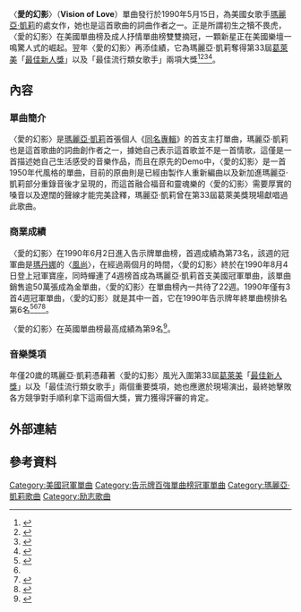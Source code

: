
{{Infobox single
| Name = 愛的幻影<br />Vision of Love
| Cover = 
| Caption = U.S. and Canadian cassette single
| Artist = [[瑪麗亞·凱莉|瑪麗亞·凱莉]]
| from Album = [[Mariah_Carey_(專輯)|瑪麗亞·凱莉]]
| B-side     = "Sent from Up Above" "Prisoner/All in Your Mind/Someday"
| Released = 1990年5月15日
| Recorded = 1988年
| Format = [[CD|CD]], [[錄音帶|錄音帶]], 7" single
| Genre = {{Flat list|
*[[節奏藍調|節奏藍調]]
*[[靈魂音樂|靈魂音樂]]
*[[流行音樂|流行音樂]]}}
| Length = 3:29
| Label = CBS
| Writer =  {{Flat list|
*瑪麗亞·凱莉
*Ben Margulies
 }}
| Producer = {{Flat list|
*Rhett Lawrence
*Narada Michael Walden
 }}
| Misc = 
| This single = "'''Vision of Love'''" <br />(1990年)
| Next single = "[[Love_Takes_Time|Love Takes Time]]" <br />(1990年)
}}
〈'''愛的幻影'''〉（'''Vision of Love'''）單曲發行於1990年5月15日，為美國女歌手[[瑪麗亞·凱莉|瑪麗亞·凱莉]]的處女作，她也是這首歌曲的詞曲作者之一。正是所謂初生之犢不畏虎，〈愛的幻影〉在美國單曲榜及成人抒情單曲榜雙雙摘冠，一顆新星正在美國樂壇一鳴驚人式的崛起。翌年〈愛的幻影〉再添佳績，它為瑪麗亞·凱莉奪得第33屆[[葛萊美|葛萊美]]「[[格莱美奖最佳新人|最佳新人獎]]」以及「最佳流行類女歌手」兩項大獎<ref name="#1">{{Cite web |url=http://www.billboard.com/charts/hot-100/1990-08-04 |title=1990-08-04告示牌單曲榜 |accessdate=2015-04-24 |archive-date=2015-02-04 |archive-url=https://web.archive.org/web/20150204062041/http://www.billboard.com/charts/hot-100/1990-08-04 |dead-url=no }}</ref><ref>{{Cite web |url=http://www.billboard.com/artist/309388/mariah-carey/chart?page=4&f=379 |title=美國告示牌瑪麗亞·凱莉單曲榜成績 |accessdate=2015-04-24 |archive-date=2015-06-01 |archive-url=https://web.archive.org/web/20150601075329/http://www.billboard.com/artist/309388/mariah-carey/chart?page=4&f=379 |dead-url=no }}</ref><ref>{{Cite web |url=http://www.billboard.com/artist/309388/mariah-carey/chart?page=2&f=341 |title=美國告示牌瑪麗亞·凱莉成人抒情榜成績 |accessdate=2015-04-24 |archive-date=2015-12-26 |archive-url=https://web.archive.org/web/20151226160748/http://www.billboard.com/artist/309388/mariah-carey/chart?page=2&f=341 |dead-url=no }}</ref><ref>{{Cite web |url=http://www.grammy.com/nominees/search?artist=Mariah+Carey&field_nominee_work_value=&year=All&genre=All |title=美國葛萊美獎瑪麗亞·凱莉得獎紀錄 |accessdate=2015-04-24 |archive-date=2015-06-19 |archive-url=https://web.archive.org/web/20150619094805/https://www.grammy.com/nominees/search?artist=Mariah+Carey&field_nominee_work_value=&year=All&genre=All |dead-url=no }}</ref>。
==內容==
===單曲簡介===
〈愛的幻影〉是[[瑪麗亞·凱莉|瑪麗亞·凱莉]]首張個人《[[Mariah_Carey_(專輯)|同名專輯]]》的首支主打單曲，瑪麗亞·凱莉也是這首歌曲的詞曲創作者之一，據她自己表示這首歌並不是一首情歌，這僅是一首描述她自己生活感受的音樂作品，而且在原先的Demo中，〈愛的幻影〉是一首1950年代風格的單曲，目前的原曲則是已經由製作人重新編曲以及新加進瑪麗亞·凱莉部分重錄音後才呈現的，而這首融合福音和靈魂樂的〈愛的幻影〉需要厚實的嗓音以及遼闊的聲線才能完美詮釋，瑪麗亞·凱莉曾在第33屆葛萊美獎現場獻唱過此歌曲。
===商業成績===
〈愛的幻影〉在1990年6月2日進入告示牌單曲榜，首週成績為第73名，該週的冠軍曲是[[瑪丹娜|瑪丹娜]]的〈[[Vogue_(歌曲)|風尚]]〉，在經過兩個月的時間，〈愛的幻影〉終於在1990年8月4日登上冠軍寶座，同時蟬連了4週榜首成為瑪麗亞·凱莉首支美國冠軍單曲，該單曲銷售逾50萬張成為金單曲，〈愛的幻影〉在單曲榜內一共待了22週。1990年僅有3首4週冠軍單曲，〈愛的幻影〉就是其中一首，它在1990年告示牌年終單曲榜排名第6名<ref>{{Cite web |url=http://www.billboard.com/charts/hot-100/1990-06-02 |title=1990-06-02告示牌單曲榜 |accessdate=2015-04-27 |archive-date=2015-02-04 |archive-url=https://web.archive.org/web/20150204062036/http://www.billboard.com/charts/hot-100/1990-06-02 |dead-url=no }}</ref><ref name="#1"/><ref>{{Cite web |url=http://www.billboard.com/artist/309388/mariah-carey/chart?page=4&f=379 |title=美國告示牌瑪麗亞·凱莉單曲成績 |accessdate=2015-04-24 |archive-date=2015-06-01 |archive-url=https://web.archive.org/web/20150601075329/http://www.billboard.com/artist/309388/mariah-carey/chart?page=4&f=379 |dead-url=no }}</ref><ref>{{Cite web |url=http://www.billboard.com/articles/news/1045900/chart-beat |title=美國告示牌2008-04-10音樂報導 |accessdate=2015-04-27 |archive-date=2013-07-20 |archive-url=https://web.archive.org/web/20130720071613/http://www.billboard.com/articles/news/1045900/chart-beat |dead-url=no }}</ref>。

〈愛的幻影〉在英國單曲榜最高成績為第9名<ref>{{Cite web |url=http://www.officialcharts.com/artist/25943/MARIAH-CAREY/ |title=英國排行榜瑪麗亞·凱莉單曲成績 |accessdate=2015-04-27 |archive-date=2015-03-19 |archive-url=https://web.archive.org/web/20150319094242/http://www.officialcharts.com/artist/25943/mariah-carey/ |dead-url=no }}</ref>。
===音樂獎項===
年僅20歲的瑪麗亞·凱莉憑藉著〈愛的幻影〉風光入圍第33屆[[葛萊美|葛萊美]]「[[格莱美奖最佳新人|最佳新人獎]]」以及「最佳流行類女歌手」兩個重要獎項，她也應邀於現場演出，最終她擊敗各方競爭對手順利拿下這兩個大獎，實力獲得評審的肯定。

==外部連結==
{{Mariah Carey songs}}
==參考資料==
{{reflist|3}}

{{DEFAULTSORT: Vision of Love}}
[[Category:美國冠軍單曲|Category:美國冠軍單曲]]
[[Category:告示牌百強單曲榜冠軍單曲|Category:告示牌百強單曲榜冠軍單曲]]
[[Category:瑪麗亞·凱莉歌曲|Category:瑪麗亞·凱莉歌曲]]
[[Category:励志歌曲|Category:励志歌曲]]
